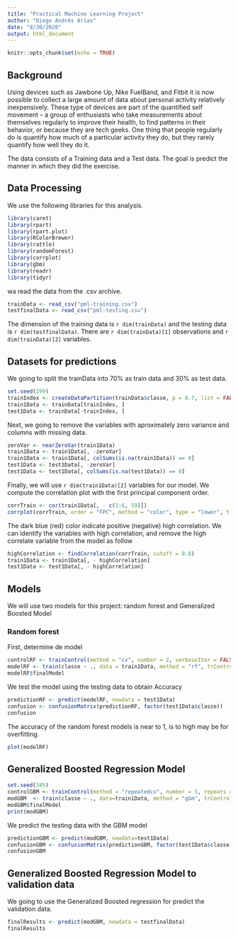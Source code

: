 ```yaml
---
title: "Practical Machine Learning Project"
author: "Diego Andrés Arias"
date: "8/30/2020"
output: html_document
---
```


```r
knitr::opts_chunk$set(echo = TRUE)
```

## Background

Using devices such as Jawbone Up, Nike FuelBand, and Fitbit it is now possible to collect a large amount of data about personal activity relatively inexpensively. These type of devices are part of the quantified self movement – a group of enthusiasts who take measurements about themselves regularly to improve their health, to find patterns in their behavior, or because they are tech geeks. One thing that people regularly do is quantify how much of a particular activity they do, but they rarely quantify how well they do it.

The data consists of a Training data and a Test data. The goal is predict the manner in which they did the exercise.

## Data Processing

We use the following libraries for this analysis.

```r
library(caret)
library(rpart)
library(rpart.plot)
library(RColorBrewer)
library(rattle)
library(randomForest)
library(corrplot) 
library(gbm)
library(readr)
library(tidyr)
```

wa read the data from the .csv archive.

```r
trainData <- read_csv("pml-training.csv")
testfinalData <- read_csv("pml-testing.csv")
```

The dimension of the training data is `r dim(trainData)` and the testing data is `r dim(testfinalData)`. There are  `r dim(trainData)[1]` observations and `r dim(trainData)[2]` variables.

## Datasets for predictions

We going to split the trainData into 70% as train data and 30% as test data.

```r
set.seed(299)
trainIndex <- createDataPartition(trainData$classe, p = 0.7, list = FALSE)
train1Data <- trainData[trainIndex, ]
test1Data <- trainData[-trainIndex, ]
```

Next, we going to remove the variables with aproximately zero variance and columns with missing data.

```r
zeroVar <- nearZeroVar(train1Data)
train1Data <- train1Data[, -zeroVar] 
train1Data <- train1Data[, colSums(is.na(train1Data)) == 0]
test1Data <- test1Data[, -zeroVar]
test1Data <- test1Data[, colSums(is.na(test1Data)) == 0]
```

Finally, we will use `r dim(train1Data)[2]` variables for our model. We compute the correlation plot with the first principal component order.

```r
corrTrain <- cor(train1Data[, - c(1:6, 59)])
corrplot(corrTrain, order = "FPC", method = "color", type = "lower", tl.col = "black", tl.cex = 0.5)
```

The dark blue (red) color indicate positive (negative) high correlation. We can identify the variables with high correlation, and remove the high correlate variable from the model as follow

```r
highCorrelation <- findCorrelation(corrTrain, cutoff = 0.8)
train1Data <- train1Data[, - highCorrelation]
test1Data <- test1Data[, - highCorrelation]
```


## Models

We will use two models for this project: random forest and Generalized Boosted Model

### Random forest

First, determine de model

```r
controlRF <- trainControl(method = "cv", number = 2, verboseIter = FALSE)
modelRF <- train(classe ~ ., data = train1Data, method = "rf", trControl = controlRF)
modelRF$finalModel
```

We test the model using the testing data to obtain Accuracy

```r
predictionRF <- predict(modelRF, newdata = test1Data)
confusion <- confusionMatrix(predictionRF, factor(test1Data$classe))
confusion
```

The accuracy of the random forest models is near to 1, is to high may be for overfitting.

```r
plot(modelRF)
```

## Generalized Boosted Regression Model

```r
set.seed(345)
controlGBM <- trainControl(method = "repeatedcv", number = 5, repeats = 1)
modGBM  <- train(classe ~ ., data=train1Data, method = "gbm", trControl = controlGBM, verbose = FALSE)
modGBM$finalModel
print(modGBM)
```

We predict the testing data with the GBM model

```r
predictionGBM <- predict(modGBM, newdata=test1Data)
confusionGBM <- confusionMatrix(predictionGBM, factor(test1Data$classe))
confusionGBM
```

## Generalized Boosted Regression Model to validation data

We going to use the Generalized Boosted regression for predict the validation data.

```r
finalResults <- predict(modGBM, newdata = testfinalData)
finalResults
```


